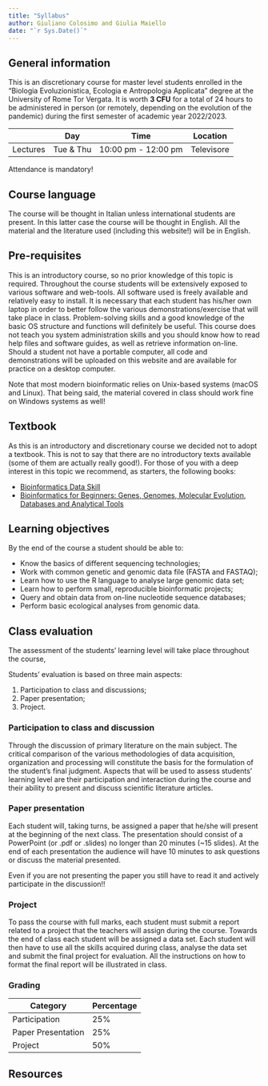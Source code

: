 ```yaml
---
title: "Syllabus"
author: Giuliano Colosimo and Giulia Maiello
date: "`r Sys.Date()`"
---
```


## General information

This is an discretionary course for master level students enrolled in the "Biologia Evoluzionistica, Ecologia e Antropologia Applicata" degree at the University of Rome Tor Vergata. It is worth **3 CFU** for a total of 24 hours to be administered in person (or remotely, depending on the evolution of the pandemic) during the first semester of academic year 2022/2023.

|          | Day       | Time                | Location   |
|----------|-----------|---------------------|------------|
| Lectures | Tue & Thu | 10:00 pm - 12:00 pm | Televisore |

:::{.callout-note}
Attendance is mandatory!
:::

## Course language

The course will be thought in Italian unless international students are present. In this latter case the course will be thought in English. All the material and the literature used (including this website!) will be in English.

## Pre-requisites

This is an introductory course, so no prior knowledge of this topic is required. Throughout the course students will be extensively exposed to various software and web-tools. All software used is freely available and relatively easy to install. It is necessary that each student has his/her own laptop in order to better follow the various demonstrations/exercise that will take place in class. Problem-solving skills and a good knowledge of the basic OS structure and functions will definitely be useful. This course does not teach you system administration skills and you should know how to read help files and software guides, as well as retrieve information on-line. Should a student not have a portable computer, all code and demonstrations will be uploaded on this website and are available for practice on a desktop computer.

:::{.callout-warning}
Note that most modern bioinformatic relies on Unix-based systems (macOS and Linux). That being said, the material covered in class should work fine on Windows systems as well!
:::

## Textbook

As this is an introductory and discretionary course we decided not to adopt a textbook. This is not to say that there are no introductory texts available (some of them are actually really good!). For those of you with a deep interest in this topic we recommend, as starters, the following books:

- [Bioinformatics Data Skill](https://www.oreilly.com/library/view/bioinformatics-data-skills/9781449367480/)
- [Bioinformatics for Beginners: Genes, Genomes, Molecular Evolution, Databases and Analytical Tools](https://www.sciencedirect.com/book/9780124104716/bioinformatics-for-beginners)

## Learning objectives

By the end of the course a student should be able to:

-   Know the basics of different sequencing technologies;
-   Work with common genetic and genomic data file (FASTA and FASTAQ);
-   Learn how to use the R language to analyse large genomic data set;
-   Learn how to perform small, reproducible bioinformatic projects;
-   Query and obtain data from on-line nucleotide sequence databases;
-   Perform basic ecological analyses from genomic data.

## Class evaluation

The assessment of the students' learning level will take place throughout the course,  

Students' evaluation is based on three main aspects:

1. Participation to class and discussions;
2. Paper presentation;
3. Project.

### Participation to class and discussion

Through the discussion of primary literature on the main subject. The critical comparison of the various methodologies of data acquisition, organization and processing will constitute the basis for the formulation of the student's final judgment. Aspects that will be used to assess students' learning level are their participation and interaction during the course and their ability to present and discuss scientific literature articles.

### Paper presentation

Each student will, taking turns, be assigned a paper that he/she will present at the beginning of the next class. The presentation should consist of a PowerPoint (or .pdf or .slides) no longer than 20 minutes (~15 slides). At the end of each presentation the audience will have 10 minutes to ask questions or discuss the material presented.

::: {.callout-important}
Even if you are not presenting the paper you still have to read it and actively participate in the discussion!!
:::

### Project 

To pass the course with full marks, each student must submit a report related to a project that the teachers will assign during the course. Towards the end of class each student will be assigned a data set. Each student will then have to use all the skills acquired during class, analyse the data set and submit the final project for evaluation. All the instructions on how to format the final report will be illustrated in class.

### Grading

| Category              | Percentage      |
|-----------------------|-----------------|
| Participation         | 25%             |
| Paper Presentation    | 25%             |
| Project               | 50%             |

## Resources

